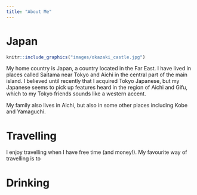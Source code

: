 ```yaml
---
title: "About Me"
---
```


# Japan

```r

knitr::include_graphics("images/okazaki_castle.jpg")
```

My home country is Japan, a country located in the Far East. I have lived in places called Saitama near Tokyo and Aichi in the central part of the main island. I believed until recently that I acquired Tokyo Japanese, but my Japanese seems to pick up features heard in the region of Aichi and Gifu, which to my Tokyo friends sounds like a western accent. 

My family also lives in Aichi, but also in some other places including Kobe and Yamaguchi. 


# Travelling

I enjoy travelling when I have free time (and money!). My favourite way of travelling is to 


# Drinking